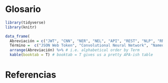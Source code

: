 \newpage

# Glosario {-}

```r
library(tidyverse)
library(knitr)

data_frame(
  Abreviación = c("JWT", "CNN", "NER", "NEL", "API", "REST", "NLP", "RNN", "POS", "CBU", "RB", "WSGI", "SPA", "CDN", "SSH"),
  Término =  c("JSON Web Token", "Convolutional Neural Network", "Named Entity Recognition", "Named Entity Linking", "Application Programming Interface", "Representational state transfer", "Natural Language Processing", "Recurrent Neural Network", "Part of speech", "Clave Bancaria Única", "Rule Based", "Web Server Gateway Interface", "Single Page Application", "Content Delivery Network", "Secure Shell")) %>%
  arrange(Abreviación) %>% # i.e. alphabetical order by Term
  kable(booktab = T) # booktab = T gives us a pretty APA-ish table
```

# Referencias {-}
